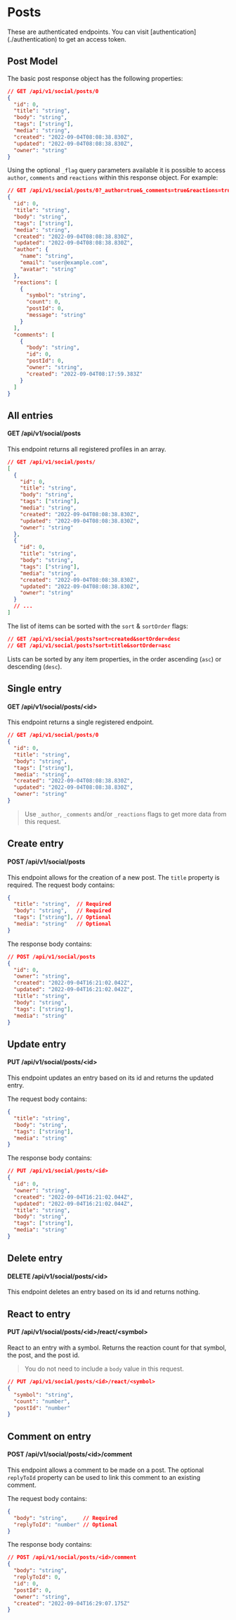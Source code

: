
# Posts

<Callout type="warning" emoji="⚠️">
  These are authenticated endpoints. You can visit
  [authentication](./authentication) to get an access token.
</Callout>

## Post Model

The basic post response object has the following properties:

```json
// GET /api/v1/social/posts/0
{
  "id": 0,
  "title": "string",
  "body": "string",
  "tags": ["string"],
  "media": "string",
  "created": "2022-09-04T08:08:38.830Z",
  "updated": "2022-09-04T08:08:38.830Z",
  "owner": "string"
}
```

Using the optional `_flag` query parameters available it is possible to access `author`, `comments` and `reactions` within this response object. For example:

```json
// GET /api/v1/social/posts/0?_author=true&_comments=true&reactions=true
{
  "id": 0,
  "title": "string",
  "body": "string",
  "tags": ["string"],
  "media": "string",
  "created": "2022-09-04T08:08:38.830Z",
  "updated": "2022-09-04T08:08:38.830Z",
  "author": {
    "name": "string",
    "email": "user@example.com",
    "avatar": "string"
  },
  "reactions": [
    {
      "symbol": "string",
      "count": 0,
      "postId": 0,
      "message": "string"
    }
  ],
  "comments": [
    {
      "body": "string",
      "id": 0,
      "postId": 0,
      "owner": "string",
      "created": "2022-09-04T08:17:59.383Z"
    }
  ]
}
```

## All entries

#### GET /api/v1/social/posts

This endpoint returns all registered profiles in an array.

```json
// GET /api/v1/social/posts/
[
  {
    "id": 0,
    "title": "string",
    "body": "string",
    "tags": ["string"],
    "media": "string",
    "created": "2022-09-04T08:08:38.830Z",
    "updated": "2022-09-04T08:08:38.830Z",
    "owner": "string"
  },
  {
    "id": 0,
    "title": "string",
    "body": "string",
    "tags": ["string"],
    "media": "string",
    "created": "2022-09-04T08:08:38.830Z",
    "updated": "2022-09-04T08:08:38.830Z",
    "owner": "string"
  }
  // ...
]
```

The list of items can be sorted with the `sort` & `sortOrder` flags:

```json
// GET /api/v1/social/posts?sort=created&sortOrder=desc
// GET /api/v1/social/posts?sort=title&sortOrder=asc
```

Lists can be sorted by any item properties, in the order ascending (`asc`) or descending (`desc`).

## Single entry

#### GET /api/v1/social/posts/\<id>

This endpoint returns a single registered endpoint.

```json
// GET /api/v1/social/posts/0
{
  "id": 0,
  "title": "string",
  "body": "string",
  "tags": ["string"],
  "media": "string",
  "created": "2022-09-04T08:08:38.830Z",
  "updated": "2022-09-04T08:08:38.830Z",
  "owner": "string"
}
```

> Use `_author`, `_comments` and/or `_reactions` flags to get more data from this request.

## Create entry

#### POST /api/v1/social/posts

This endpoint allows for the creation of a new post. The `title` property is required. The request body contains:

```json
{
  "title": "string",  // Required
  "body": "string",   // Required
  "tags": ["string"], // Optional
  "media": "string"   // Optional
}
```

The response body contains:

```json
// POST /api/v1/social/posts
{
  "id": 0,
  "owner": "string",
  "created": "2022-09-04T16:21:02.042Z",
  "updated": "2022-09-04T16:21:02.042Z",
  "title": "string",
  "body": "string",
  "tags": ["string"],
  "media": "string"
}
```

## Update entry

#### PUT /api/v1/social/posts/\<id>

This endpoint updates an entry based on its id and returns the updated entry.

The request body contains:

```json
{
  "title": "string",
  "body": "string",
  "tags": ["string"],
  "media": "string"
}
```

The response body contains:

```json
// PUT /api/v1/social/posts/<id>
{
  "id": 0,
  "owner": "string",
  "created": "2022-09-04T16:21:02.044Z",
  "updated": "2022-09-04T16:21:02.044Z",
  "title": "string",
  "body": "string",
  "tags": ["string"],
  "media": "string"
}
```

## Delete entry

#### DELETE /api/v1/social/posts/\<id>

This endpoint deletes an entry based on its id and returns nothing.

## React to entry

#### PUT /api/v1/social/posts/\<id>/react/\<symbol>

React to an entry with a symbol. Returns the reaction count for that symbol, the post, and the post id.

> You do not need to include a `body` value in this request.

```json
// PUT /api/v1/social/posts/<id>/react/<symbol>
{
  "symbol": "string",
  "count": "number",
  "postId": "number"
}
```

## Comment on entry

#### POST /api/v1/social/posts/\<id>/comment

This endpoint allows a comment to be made on a post. The optional `replyToId` property can be used to link this comment to an existing comment.

The request body contains:

```json
{
  "body": "string",     // Required
  "replyToId": "number" // Optional
}
```

The response body contains:

```json
// POST /api/v1/social/posts/<id>/comment
{
  "body": "string",
  "replyToId": 0,
  "id": 0,
  "postId": 0,
  "owner": "string",
  "created": "2022-09-04T16:29:07.175Z"
}
```
